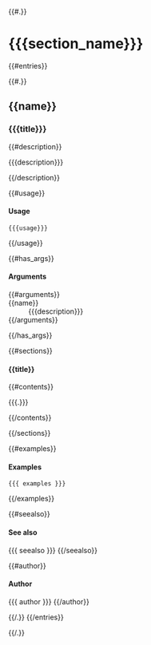 
{{#.}}

# {{{section_name}}}

{{#entries}}

{{#.}}

## {{name}}

<h3>{{{title}}}</h3>

{{#description}}
<p class="rd-p">{{{description}}}</p>
{{/description}}

{{#usage}}
<h4>Usage</h4>
<pre class="r"><code>{{{usage}}}</code></pre>
{{/usage}}

{{#has_args}}
<h4>Arguments</h4>
<dl class="rd-dl">
{{#arguments}}
  <dt>{{name}}</dt>
  <dd class="rd-dd">{{{description}}}</dd>
{{/arguments}}
</dl>
{{/has_args}}

{{#sections}}
  <h4>{{title}}</h4>

  {{#contents}}
  <p class="rd-p">{{{.}}}</p>

  {{/contents}}

{{/sections}}

{{#examples}}

<h4>Examples</h4>
<pre class="r"><code>{{{ examples }}}</code></pre>
{{/examples}}

{{#seealso}}
<h4>See also</h4>
{{{ seealso }}}
{{/seealso}}

{{#author}}
<h4>Author</h4>
{{{ author }}}
{{/author}}

{{/.}}
{{/entries}}

{{/.}}

